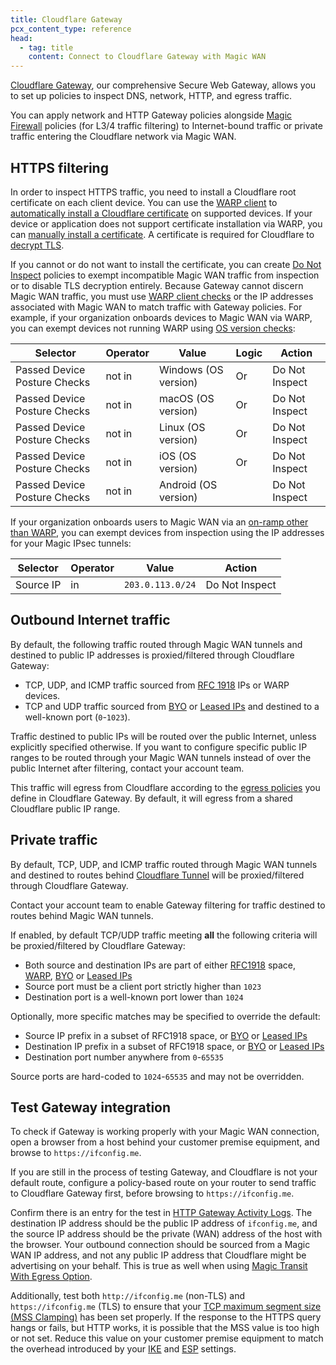 ```yaml
---
title: Cloudflare Gateway
pcx_content_type: reference
head:
  - tag: title
    content: Connect to Cloudflare Gateway with Magic WAN
---
```



[Cloudflare Gateway](/cloudflare-one/policies/gateway/), our comprehensive Secure Web Gateway, allows you to set up policies to inspect DNS, network, HTTP, and egress traffic.

You can apply network and HTTP Gateway policies alongside [Magic Firewall](/magic-firewall/) policies (for L3/4 traffic filtering) to Internet-bound traffic or private traffic entering the Cloudflare network via Magic WAN.

## HTTPS filtering

In order to inspect HTTPS traffic, you need to install a Cloudflare root certificate on each client device. You can use the [WARP client](/cloudflare-one/connections/connect-devices/warp/) to [automatically install a Cloudflare certificate](/cloudflare-one/connections/connect-devices/user-side-certificates/automated-deployment/) on supported devices. If your device or application does not support certificate installation via WARP, you can [manually install a certificate](/cloudflare-one/connections/connect-devices/user-side-certificates/manual-deployment/). A certificate is required for Cloudflare to [decrypt TLS](/cloudflare-one/policies/gateway/http-policies/tls-decryption/).

If you cannot or do not want to install the certificate, you can create [Do Not Inspect](/cloudflare-one/policies/gateway/http-policies/#do-not-inspect) policies to exempt incompatible Magic WAN traffic from inspection or to disable TLS decryption entirely. Because Gateway cannot discern Magic WAN traffic, you must use [WARP client checks](/cloudflare-one/identity/devices/warp-client-checks/) or the IP addresses associated with Magic WAN to match traffic with Gateway policies. For example, if your organization onboards devices to Magic WAN via WARP, you can exempt devices not running WARP using [OS version checks](/cloudflare-one/identity/devices/warp-client-checks/os-version/):

| Selector                     | Operator | Value                | Logic | Action         |
| ---------------------------- | -------- | -------------------- | ----- | -------------- |
| Passed Device Posture Checks | not in   | Windows (OS version) | Or    | Do Not Inspect |
| Passed Device Posture Checks | not in   | macOS (OS version)   | Or    | Do Not Inspect |
| Passed Device Posture Checks | not in   | Linux (OS version)   | Or    | Do Not Inspect |
| Passed Device Posture Checks | not in   | iOS (OS version)     | Or    | Do Not Inspect |
| Passed Device Posture Checks | not in   | Android (OS version) |       | Do Not Inspect |

If your organization onboards users to Magic WAN via an [on-ramp other than WARP](/magic-wan/on-ramps/), you can exempt devices from inspection using the IP addresses for your Magic IPsec tunnels:

| Selector  | Operator | Value            | Action         |
| --------- | -------- | ---------------- | -------------- |
| Source IP | in       | `203.0.113.0/24` | Do Not Inspect |

## Outbound Internet traffic

By default, the following traffic routed through Magic WAN tunnels and destined to public IP addresses is proxied/filtered through Cloudflare Gateway:

- TCP, UDP, and ICMP traffic sourced from [RFC 1918](https://datatracker.ietf.org/doc/html/rfc1918) IPs or WARP devices.
- TCP and UDP traffic sourced from [BYO](/byoip/) or [Leased IPs](/magic-transit/cloudflare-ips/) and destined to a well-known port (`0`-`1023`).

Traffic destined to public IPs will be routed over the public Internet, unless explicitly specified otherwise. If you want to configure specific public IP ranges to be routed through your Magic WAN tunnels instead of over the public Internet after filtering, contact your account team.

This traffic will egress from Cloudflare according to the [egress policies](/cloudflare-one/policies/gateway/egress-policies/) you define in Cloudflare Gateway. By default, it will egress from a shared Cloudflare public IP range.

## Private traffic

By default, TCP, UDP, and ICMP traffic routed through Magic WAN tunnels and destined to routes behind [Cloudflare Tunnel](/cloudflare-one/connections/connect-networks/) will be proxied/filtered through Cloudflare Gateway.

Contact your account team to enable Gateway filtering for traffic destined to routes behind Magic WAN tunnels. 

If enabled, by default TCP/UDP traffic meeting **all** the following criteria will be proxied/filtered by Cloudflare Gateway: 
- Both source and destination IPs are part of either [RFC1918](https://datatracker.ietf.org/doc/html/rfc1918) space, [WARP](/cloudflare-one/connections/connect-devices/warp/), [BYO](/byoip/) or [Leased IPs](/magic-transit/cloudflare-ips/)
- Source port must be a client port strictly higher than `1023`
- Destination port is a well-known port lower than `1024` 

Optionally, more specific matches may be specified to override the default:

- Source IP prefix in a subset of RFC1918 space, or [BYO](/byoip/) or [Leased IPs](/magic-transit/cloudflare-ips/)
- Destination IP prefix in a subset of RFC1918 space, or [BYO](/byoip/) or [Leased IPs](/magic-transit/cloudflare-ips/)
- Destination port number anywhere from `0`-`65535`

Source ports are hard-coded to `1024`-`65535` and may not be overridden.

<Render file="traceroute" />

## Test Gateway integration

To check if Gateway is working properly with your Magic WAN connection, open a browser from a host behind your customer premise equipment, and browse to `https://ifconfig.me`.

If you are still in the process of testing Gateway, and Cloudflare is not your default route, configure a policy-based route on your router to send traffic to Cloudflare Gateway first, before browsing to `https://ifconfig.me`.

Confirm there is an entry for the test in [HTTP Gateway Activity Logs](/cloudflare-one/insights/logs/gateway-logs/#http-logs). The destination IP address should be the public IP address of `ifconfig.me`, and the source IP address should be the private (WAN) address of the host with the browser. Your outbound connection should be sourced from a Magic WAN IP address, and not any public IP address that Cloudflare might be advertising on your behalf. This is true as well when using [Magic Transit With Egress Option](/reference-architecture/architectures/magic-transit/#magic-transit-with-egress-option-enabled).

Additionally, test both `http://ifconfig.me` (non-TLS) and `https://ifconfig.me` (TLS) to ensure that your [TCP maximum segment size (MSS Clamping)](/magic-wan/get-started/#set-maximum-segment-size) has been set properly. If the response to the HTTPS query hangs or fails, but HTTP works, it is possible that the MSS value is too high or not set. Reduce this value on your customer premise equipment to match the overhead introduced by your [IKE](/magic-wan/reference/tunnels/#supported-configuration-parameters) and [ESP](https://en.wikipedia.org/wiki/IPsec#Encapsulating_Security_Payload) settings.
